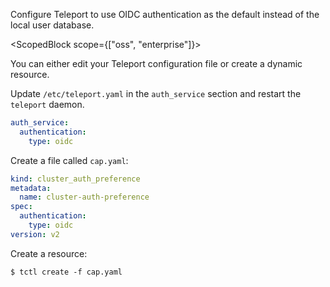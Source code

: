 Configure Teleport to use OIDC authentication as the default instead of the local
user database. 

<ScopedBlock scope={["oss", "enterprise"]}>

You can either edit your Teleport configuration file or create a dynamic
resource.

</ScopedBlock> 

<Tabs>
  <TabItem label="Static Config (Self-Hosted)" scope={["oss", "enterprise"]}>

 Update `/etc/teleport.yaml` in the `auth_service` section and restart the `teleport` daemon.

  ```yaml
  auth_service:
    authentication:
      type: oidc

  ```

  </TabItem>
  <TabItem scope={["cloud"]} label="Dynamic Resources (All Editions)">

  Create a file called `cap.yaml`:
  
  ```yaml
  kind: cluster_auth_preference
  metadata:
    name: cluster-auth-preference
  spec:
    authentication:
      type: oidc
  version: v2
  ```

  Create a resource:

  ```code
  $ tctl create -f cap.yaml
  ```
  </TabItem>
</Tabs>
